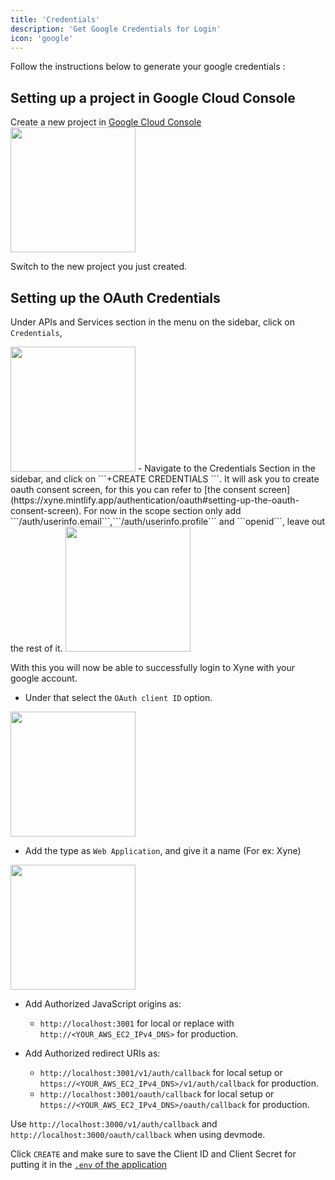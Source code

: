 ```yaml
---
title: 'Credentials'
description: 'Get Google Credentials for Login'
icon: 'google'
---
```


Follow the instructions below to generate your google credentials : 

## Setting up a project in Google Cloud Console
Create a new project in [Google Cloud Console](https://console.cloud.google.com/projectcreate) 
<img height="200" src="../images/oauth-1.png" />

Switch to the new project you just created.

## Setting up the OAuth Credentials
Under APIs and Services section in the menu on the sidebar, click on ```Credentials```,

<img height="200" src="../images/oauth-4.png" />
- Navigate to the Credentials Section in the sidebar, and click on  ```+CREATE CREDENTIALS ```. It will ask you to create oauth consent screen, for this you can refer to [the consent screen](https://xyne.mintlify.app/authentication/oauth#setting-up-the-oauth-consent-screen). 
For now in the scope section only add ```/auth/userinfo.email```,```/auth/userinfo.profile``` and ```openid```, leave out the rest of it.

<img height="200" src="../images/initial-scope.png" />

<Tip> With this you will now be able to successfully login to Xyne with your google account.</Tip>

- Under that select the ```OAuth client ID``` option. 
<img height="200" src="../images/oauth-5.png" />

- Add the type as ```Web Application```, and give it a name (For ex: Xyne)
<img height="200" src="../images/oauth-6.png" />

- Add Authorized JavaScript origins as:
    - ```http://localhost:3001``` for local or replace with ```http://<YOUR_AWS_EC2_IPv4_DNS>``` for production.

- Add Authorized redirect URIs as:
    - ```http://localhost:3001/v1/auth/callback``` for local setup or ```https://<YOUR_AWS_EC2_IPv4_DNS>/v1/auth/callback``` for production.
    - ```http://localhost:3001/oauth/callback``` for local setup or ```https://<YOUR_AWS_EC2_IPv4_DNS>/oauth/callback``` for production.

<Note> Use ```http://localhost:3000/v1/auth/callback``` and ```http://localhost:3000/oauth/callback``` when using devmode.</Note>

Click ```CREATE``` and make sure to save the Client ID and Client Secret for putting it in the [```.env``` of the application](https://xyne.mintlify.app/quickstart#post-execution-steup-environment-variables)


